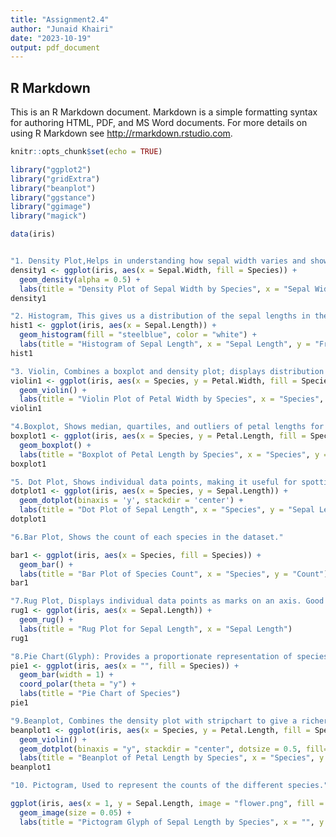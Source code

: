 ---
title: "Assignment2.4"
author: "Junaid Khairi"
date: "2023-10-19"
output: pdf_document
---

## R Markdown

This is an R Markdown document. Markdown is a simple formatting syntax for authoring HTML, PDF, and MS Word documents. For more details on using R Markdown see <http://rmarkdown.rstudio.com>.

```{r setup, include=FALSE}
knitr::opts_chunk$set(echo = TRUE)
```

```{r Charts and Functions}

library("ggplot2")
library("gridExtra")
library("beanplot")
library("ggstance")
library("ggimage")
library("magick")

data(iris)


"1. Density Plot,Helps in understanding how sepal width varies and shows the density by species."
density1 <- ggplot(iris, aes(x = Sepal.Width, fill = Species)) +
  geom_density(alpha = 0.5) +
  labs(title = "Density Plot of Sepal Width by Species", x = "Sepal Width")
density1

"2. Histogram, This gives us a distribution of the sepal lengths in the iris dataset."
hist1 <- ggplot(iris, aes(x = Sepal.Length)) +
  geom_histogram(fill = "steelblue", color = "white") +
  labs(title = "Histogram of Sepal Length", x = "Sepal Length", y = "Frequency")
hist1

"3. Violin, Combines a boxplot and density plot; displays distribution by species."  
violin1 <- ggplot(iris, aes(x = Species, y = Petal.Width, fill = Species)) +
  geom_violin() +
  labs(title = "Violin Plot of Petal Width by Species", x = "Species", y = "Petal Width")
violin1

"4.Boxplot, Shows median, quartiles, and outliers of petal lengths for each species."
boxplot1 <- ggplot(iris, aes(x = Species, y = Petal.Length, fill = Species)) +
  geom_boxplot() +
  labs(title = "Boxplot of Petal Length by Species", x = "Species", y = "Petal Length")
boxplot1

"5. Dot Plot, Shows individual data points, making it useful for spotting distribution and clusters."
dotplot1 <- ggplot(iris, aes(x = Species, y = Sepal.Length)) +
  geom_dotplot(binaxis = 'y', stackdir = 'center') +
  labs(title = "Dot Plot of Sepal Length", x = "Species", y = "Sepal Length")
dotplot1

"6.Bar Plot, Shows the count of each species in the dataset."

bar1 <- ggplot(iris, aes(x = Species, fill = Species)) +
  geom_bar() +
  labs(title = "Bar Plot of Species Count", x = "Species", y = "Count")
bar1

"7.Rug Plot, Displays individual data points as marks on an axis. Good for spotting data density."
rug1 <- ggplot(iris, aes(x = Sepal.Length)) +
  geom_rug() +
  labs(title = "Rug Plot for Sepal Length", x = "Sepal Length")
rug1

"8.Pie Chart(Glyph): Provides a proportionate representation of species count"
pie1 <- ggplot(iris, aes(x = "", fill = Species)) +
  geom_bar(width = 1) +
  coord_polar(theta = "y") +
  labs(title = "Pie Chart of Species")
pie1

"9.Beanplot, Combines the density plot with stripchart to give a richer depiction of distribution by species"
beanplot1 <- ggplot(iris, aes(x = Species, y = Petal.Length, fill = Species)) +
  geom_violin() +
  geom_dotplot(binaxis = "y", stackdir = "center", dotsize = 0.5, fill="white") +
  labs(title = "Beanplot of Petal Length by Species", x = "Species", y = "Petal Length")
beanplot1

"10. Pictogram, Used to represent the counts of the different species."

ggplot(iris, aes(x = 1, y = Sepal.Length, image = "flower.png", fill = Species)) +
  geom_image(size = 0.05) +
  labs(title = "Pictogram Glyph of Sepal Length by Species", x = "", y = "Sepal Length")



```


